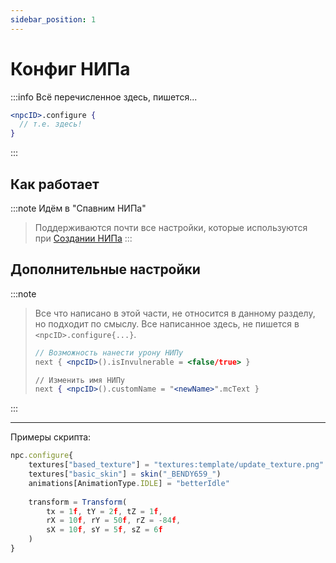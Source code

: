 ```yaml
---
sidebar_position: 1
---
```


# Конфиг НИПа

:::info Всё перечисленное здесь, пишется...
```jsx
<npcID>.configure {
  // т.е. здесь!
}
```
:::

## Как работает

:::note Идём в "Спавним НИПа"
> Поддерживаются почти все настройки, которые используются при [Создании НИПа](0-npc-create)
:::

## Дополнительные настройки

:::note
> Все что написано в этой части, не относится в данному разделу, но подходит по смыслу.
> Все написанное здесь, не пишется в `<npcID>.configure{...}`.
> ```jsx
> // Возможность нанести урону НИПу
> next { <npcID>().isInvulnerable = <false/true> }
> 
> // Изменить имя НИПу
> next { <npcID>().customName = "<newName>".mcText }
> ```
:::

---

Примеры скрипта:
```jsx
npc.configure{
    textures["based_texture"] = "textures:template/update_texture.png"
    textures["basic_skin"] = skin("_BENDY659_")
    animations[AnimationType.IDLE] = "betterIdle"
    
    transform = Transform(
        tx = 1f, tY = 2f, tZ = 1f,
        rX = 10f, rY = 50f, rZ = -84f,
        sX = 10f, sY = 5f, sZ = 6f
    )
}
```
